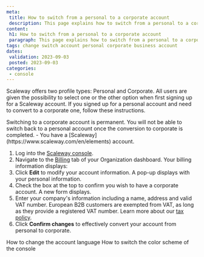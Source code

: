 ```yaml
---
meta:
 title: How to switch from a personal to a corporate account
 description: This page explains how to switch from a personal to a corporate account using the Scaleway console.
content:
 h1: How to switch from a personal to a corporate account
 paragraph: This page explains how to switch from a personal to a corporate account using the Scaleway console.
tags: change switch account personal corporate business account
dates:
 validation: 2023-09-03
 posted: 2023-09-03
categories:
 - console
---
```



Scaleway offers two profile types: Personal and Corporate. All users are given the possibility to select one or the other option when first signing up for a Scaleway account. If you signed up for a personal account and need to convert to a corporate one, follow these instructions.


<Message type="important">
 Switching to a corporate account is permanent. You will not be able to switch back to a personal account once the conversion to corporate is completed.
</Message>


<Message type="requirement">
 - You have a [Scaleway](https://www.scaleway.com/en/elements) account.
</Message>


1. Log into the [Scaleway console](https://console.scaleway.com).
2. Navigate to the [Billing](https://www.scaleway.com/en/docs/faq/billing) tab of your Organization dashboard. Your billing information displays:
    <Lightbox src="scaleway-billing-info.webp" alt="" />
3. Click <Icon name="edit" /> **Edit** to modify your account information. A pop-up displays with your personal information.
    <Lightbox src="scaleway-billing-personal-info.webp" alt="" />
4. Check the box at the top to confirm you wish to have a corporate account. A new form displays.
    <Lightbox src="scaleway-billing-corporate-info.webp" alt="" />
5. Enter your company's information including a name, address and valid VAT number.
    <Message type="note">
    European B2B customers are exempted from VAT, as long as they provide a registered VAT number. Learn more about our [tax policy](/faq/billing/#do-the-prices-shown-on-the-website-include-eu-vat).
    </Message>
6. Click **Confirm changes** to effectively convert your account from personal to corporate.


<Navigation title="See Also">
 <PreviousButton to="/console/my-account/how-to/change-language/">How to change the account language</PreviousButton>
 <NextButton to="/console/my-account/how-to/change-console-appearance/">How to switch the color scheme of the console</NextButton>
</Navigation>
